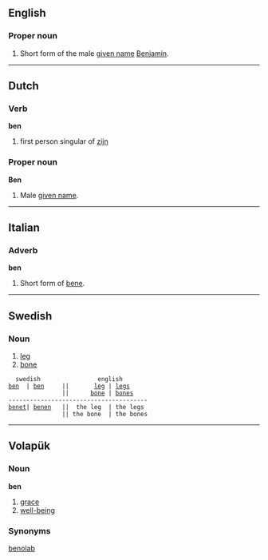 ==English==
===Proper noun===
#Short form of the male [[given name]] [[Benjamin]].

----
==Dutch==
===Verb=== 
'''ben'''

# first person singular of [[zijn]]

===Proper noun===
'''Ben'''

# Male [[given name]].

----
==Italian==
===Adverb===
'''ben'''

#Short form of [[bene]].

----
==Swedish==
===Noun===

# [[leg]]
# [[bone]]

   swedish                english
 [[ben]]  | [[ben]]     ||       [[leg]] | [[legs]]
                ||      [[bone]] | [[bones]]
 ---------------------------------------
 [[benet]]| [[benen]]   ||  the leg  | the legs
                || the bone  | the bones

----

==Volapük==
===Noun=== 
'''ben'''

# [[grace]]
# [[well-being]]

===Synonyms===
[[benolab]]